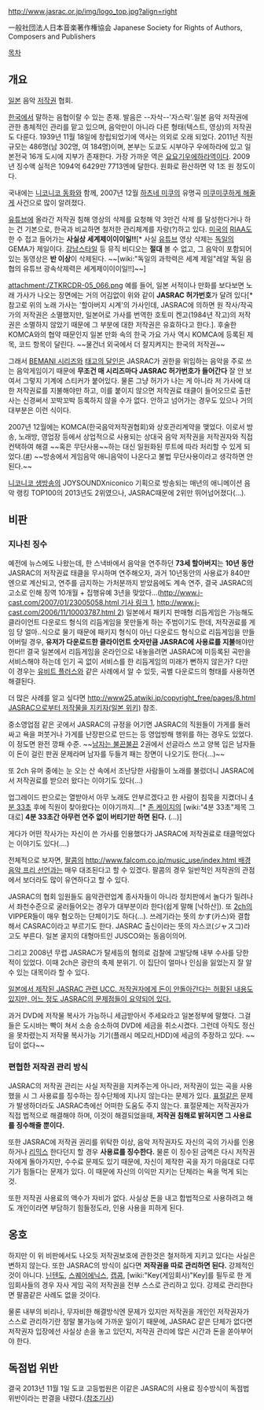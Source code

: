 http://www.jasrac.or.jp/img/logo_top.jpg?align=right

一般社団法人日本音楽著作権協会
Japanese Society for Rights of Authors, Composers and Publishers

[[목차]]
== 개요 ==
[[일본]] 음악 [[저작권]] 협회.

[[한국]]에서 말하는 음협이랄 수 있는 존재. 발음은 --자삭--'자스락'.일본 음악 저작권에 관한 총체적인 관리를 맡고 있으며, 음악만이 아니라 다른 형태(텍스트, 영상)의 저작권도 다룬다. 1939년 11월 18일에 창립되었기에 역사는 의외로 오래 되었다. 2011년 직원규모는 486명(남 302명, 여 184명)이며, 본부는 도쿄도 시부야구 우에하라에 있고 일본전국 16개 도시에 지부가 존재한다. 가장 가까운 역은 [[요요기우에하라역]]이다. 2009년 징수액 실적은 1094억 6429만 7713엔에 달한다. 원화로 환산하면 약 1조 원 정도이다.

국내에는 [[니코니코 동화]]와 함께, 2007년 12월 [[하츠네 미쿠]]의 유명곡 [[미쿠미쿠하게 해줄게]] 사건으로 많이 알려졌다.

[[유튜브]]에 올라간 저작권 침해 영상의 삭제를 요청해 약 3만건 삭제  를 달성한다거나 하는 건 기본으로, 한국과 비교하면 철저한 관리체계를 자랑(?)하고 있다. [[미국]]의 [[RIAA]]도 한 수 접고 들어가는 '''사실상 세계제이이이일!!'''[* 사실 [[유튜브]] 영상 삭제는 [[독일]]의 GEMA가 제일이다. [[강남스타일]] 등 뮤직 비디오는 '''절대''' 볼 수 없고, 그 음악이 포함되어 있는 동영상은 '''반 이상'''이 삭제된다. ~~[wiki:"독일의 과학력은 세계 제일"레알 독일 음협의 유튜브 광속삭제력은 세계제이이이일!!]~~]

attachment:/ZTKRCDR-05_066.png
예를 들어, 일본 서적이나 만화를 보다보면 노래 가사가 나오는 장면에는 거의 어김없이 위와 같이 '''JASRAC 허가번호'''가 달려 있다[* 참고로 위의 노래 가사는 '할아버지 시계'의 가사인데, JASRAC에 의하면 원 작사/작곡가의 저작권은 소멸했지만, 일본어로 가사를 번역한 호토미 켄고(1984년 작고)의 저작권은 소멸하지 않았기 때문에 그 부분에 대한 저작권은 유효하다고 한다.]. 후술한 KOMCA와의 협약 때문인지 일본 만화 속의 한국 가요 가사 역시 KOMCA에 등록된 제목, 코드 항목이 달린다. ~~물건너 외국에서 더 잘지켜지는 한국의 저작권~~

그래서 [[BEMANI 시리즈]]와 [[태고의 달인]]은 JASRAC가 권한을 위임하는 음악을 주로 쓰는 음악게임이기 때문에 '''무조건 매 시리즈마다 JASRAC 허가번호가 들어간다''' 잘 안 보여서 그렇지 기계에 스티커가 붙어있다. 물론 그냥 허가가 나는 게 아니라 저 가사에 대한 저작권료를 지불해야만 하고, 이를 붙이지 않으면 저작권료 태클이 들어오므로 출판사는 신경써서 꼬박꼬박 등록하지 않을 수가 없다. 안하고 넘어가는 경우도 있으나 거의 대부분은 이런 식이다.

2007년 12월에는 KOMCA(한국음악저작권협회)와 상호관리계약을 맺었다. 이로서 방송, 노래방, 영업장 등에서 상업적으로 사용되는 상대국 음악 저작권을 저작권자와 직접 컨택하여 해결 ~~혹은 무단사용~~하는 대신 일원화된 루트에 따라 처리할 수 있게 되었다.([http://www.etoday.co.kr/news/section/newsview.php?idxno=148925 #]) ~~방송에서 게임음악 애니음악이 나온다고 불법 무단사용이라고 생각하면 안된다.~~

[[니코니코 생방송]]의 JOYSOUNDXniconico 기획으로 방송되는 매년의 애니메이션 음악 랭킹 TOP100의 2013년도 2위였으나, JASRAC때문에 2위만 뛰어넘어졌다(...).

== 비판 ==
=== 지나친 징수 ===
예전에 뉴스에도 나왔는데, 한 스낵바에서 음악을 연주하던 '''73세 할아버지'''는 '''10년 동안''' JASRAC의 저작권료 태클을 무시하며 연주해오자, 과거 10년동안의 사용료가 840만엔으로 계산되고, 연주를 금지하는 가처분까지 받았음에도 계속 연주, 결국 JASRAC의 고소로 인해 징역 10개월 + 집행유예 3년을 맞았다...([[http://www.j-cast.com/2007/01/23005058.html 기사 링크 1]], [[http://www.j-cast.com/2006/11/10003787.html 2]])
일본에서 패키지 판매형 리듬게임은 가능해도 클라이언트 다운로드 형식의 리듬게임을 못만들게 하는 주범이기도 한데, 저작권료를 게임 당 얼마..식으로 물기 때문에 패키지 형식이 아닌 다운로드 형식으로 리듬게임을 만들어버릴 경우, '''유저가 다운로드한 클라이언트 숫자만큼 JASRAC에 사용료를 지불'''해야만 한다!! 결국 일본에서 리듬게임을 온라인으로 내놓을려면 JASRAC에 미등록된 곡만을 서비스해야 하는데 인기 곡 없이 서비스를 한 리듬게임의 미래가 뻔하지 않은가? 다만 이 경우는 [[유비트 플러스]]와 같은 사례에서 알 수 있듯, 곡별 다운로드의 형태를 사용하면 해결된다.

더 많은 사례를 알고 싶다면 [[http://www25.atwiki.jp/copyright_free/pages/8.html JASRAC으로부터 저작물을 지키자(일본 위키)]] 참조.

중소영업점 같은 곳에서 JASRAC의 규정을 어기면 JASRAC의 직원들이 가게를 둘러싸고 욕을 퍼붓거나 가게를 난장판으로 만드는 등 영업방해 행위를 하는 경우도 있었다. 이 정도면 완전 깡패 수준. ~~[[남자는 불끈불끈]] 2권에서 선글라스 쓰고 양복 입은 남자들이 돈이 걸린 판권 문제라며 남자를 두들겨 패는 장면이 나오기도 한다(...)~~

또 2ch 유머 중에는 눈 오는 산 속에서 조난당한 사람들이 노래를 불렀더니 JASRAC에서 저작권료를 받으러 왔다는 이야기도 있다(...)

업그레이드 판으로는 열받아서 아무 노래도 안부르겠다고 한 사람이 침묵을 지켰더니 [[4분 33초]] 후에 직원이 찾아왔다는 이야기까지...[* [[존 케이지]]의 [wiki:"4분 33초"제목 그대로] '''4분 33초간 아무런 연주 없이 버티기만 하면 된다.''' (...)]

게다가 어떤 작사가는 자신이 쓴 가사를 인용했다가 JASRAC에 저작권료로 태클먹었다는 이야기도 있다(....)

전체적으로 보자면, [[팔콤]]의 [[http://www.falcom.co.jp/music_use/index.html 배경음악 프리 선언]]과는 매우 대조된다고 할 수 있겠다. 팔콤의 경우 일반적인 저작권의 관점에서 보더라도 많이 유연하다고 할 수 있다.

JASRAC의 협회 임원들도 음악관련업계 종사자들이 아니라 정치판에서 놀다가 밀려나서 좌천수준으로 굴러들어오는 경우가 대부분이라 한다(쉽게 말해 [낙하산]). 또 [[2ch]]의 VIPPER들이 매우 혐오하는 단체이기도 하다(...). 쓰레기라는 뜻의 かす(카스)와 결합해서 CASRAC이라고 부르기도 한다. JASRAC 출신이라는 뜻의 자스코(ジャスコ)라고도 부른다. 일본 굴지의 대형마트인 JUSCO와는 동음이의어.

그리고 2008년 무렵 JASRAC가 탈세등의 혐의로 검찰에 고발당해 내부 수사를 당한 적이 있었다. 이때 2ch은 광란의 축제 분위기. 이 집단이 얼마나 인심을 잃었는지 잘 알 수 있는 대목이라 할 수 있다.

[http://tvpot.daum.net/v/TKGlRTbiNgE%24 일본에서 제작된 JASRAC 관련 UCC. 저작권자에게 돈이 안돌아간다는 허황된 내용도 있지만, 어느 정도 JASRAC의 문제점들이 요약되어 있다.]

과거 DVD에 저작물 복사가 가능하니 세금받아서 주세요라고 일본정부에 말했다. 그걸들은 도시바는 빡이 쳐서 소송 승소하여 DVD에 세금을 취소시켰다. 그런데 아직도 정신을 못차렸는지 저작물 복사가능 기기(플래시 메모리,HDD)에 세금의 주장하고 있다. ~~답이 없다~~

=== 편협한 저작권 관리 방식 ===
JASRAC의 저작권 관리는 사실 저작권을 지켜주는게 아니라, 저작권이 있는 곡을 사용했을 시 그 사용료를 징수하는 징수단체에 지나지 않는다는 문제가 있다. [[표절]]같은 문제가 발생하더라도 JASRAC측에선 어떠한 도움도 주지 않는다. 표절문제는 저작권자가 직접 법적으로 해결해야 하며, 이것이 해결되었을때, '''저작권 침해로 밝혀지면 그 사용료를 징수해줄 뿐이다.'''

또한 JASRAC에 저작권 권리를 위탁한 이상, 음악 저작권자도 자신의 곡의 가사를 인용하거나 [[리믹스]] 한다던지 할 경우 '''사용료를 징수한다.''' 물론 이 징수된 금액은 다시 저작권자에게 돌아가지만, 수수료 문제도 있기 때문에, 자신이 제작한 곡을 자기 마음대로 다루기가 힘들다는 문제가 있다. 이 때문에 자신의 이익만 지키는 단체라는 욕을 먹게 되는 것.

또한 저작권 사용료의 액수가 자비가 없다. 사실상 돈을 내고 합법적으로 사용하려고 해도 개인이라면 부담하기 힘들정도라, 인용 사용을 피하게 된다.
== 옹호 ==
하지만 이 위 비판에서도 나오듯 저작권보호에 관한것은 철저하게 지키고 있다는 사실은 변하지 않는다. 또한 JASRAC의 방식이 싫다면 '''저작권을 따로 관리하면 된다.''' 강제적인 것이 아니다. [[닌텐도]], [[스퀘어에닉스]], [[캡콤]], [wiki:"Key(게임회사)"Key]를 필두로 한 게임회사들의 경우 자사 게임 곡의 저작권을 전부 스스로 관리하고 있다. 강제로 관리한다면 팔콤같은 사례도 없을 것이다.

물론 내부의 비리나, 무자비한 해결방식엔 문제가 있지만 저작권을 개인인 저작권자가 스스로 관리하기란 정말 불가능에 가까운 일이기 때문에, JASRAC 같은 단체가 없다면 저작권자 입장에선 사실상 손을 놓고 있던지, 저작권 관리에 많은 시간과 돈을 쏟아부어야 한다.
== 독점법 위반 ==
결국 2013년 11월 1일 도쿄 고등법원은 이같은 JASRAC의 사용료 징수방식이 독점법 위반이라는 판결을 내렸다.([http://www.bengo4.com/topics/979/ 참조기사])
